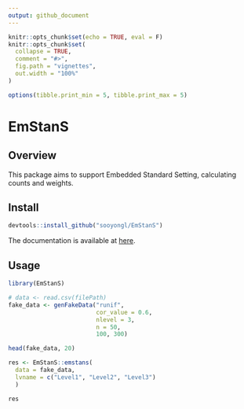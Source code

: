 ```yaml
---
output: github_document
---
```


```r
knitr::opts_chunk$set(echo = TRUE, eval = F)
knitr::opts_chunk$set(
  collapse = TRUE,
  comment = "#>",
  fig.path = "vignettes",
  out.width = "100%"
)

options(tibble.print_min = 5, tibble.print_max = 5)
```

# EmStanS 

## Overview

This package aims to support Embedded Standard Setting, calculating counts and weights.


## Install


```r
devtools::install_github("sooyongl/EmStanS")
```

The documentation is available at [here](https://sooyongl.github.io/EmStanS/).

## Usage

```r
library(EmStanS)
```

```r
# data <- read.csv(filePath)
fake_data <- genFakeData("runif",
                         cor_value = 0.6, 
                         nlevel = 3, 
                         n = 50, 
                         100, 300)

head(fake_data, 20)
```

```r
res <- EmStanS::emstans(
  data = fake_data, 
  lvname = c("Level1", "Level2", "Level3")
  )

res
```

